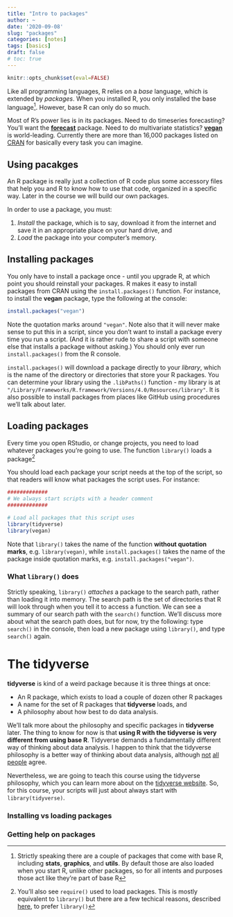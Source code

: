 ```yaml
---
title: "Intro to packages"
author: ~
date: '2020-09-08'
slug: "packages"
categories: [notes]
tags: [basics]
draft: false
# toc: true
---
```


```r
knitr::opts_chunk$set(eval=FALSE)
```


Like all programming languages, R relies on a *base* language, which is extended by *packages*. When you installed R, you only installed the base language^[Strictly speaking there are a couple of packages that come with base R, including **stats**, **graphics**, and **utils**. By default those are also loaded when you start R, unlike other packages, so for all intents and purposes those act like they're part of base R]. However, base R can only do so much. 

Most of R's power lies is in its packages. Need to do timeseries forecasting? You'll want the [**forecast**]() package. Need to do multivariate statistics? [**vegan**]() is world-leading. Currently there are more than 16,000 packages listed on [CRAN](https://cran.r-project.org/web/packages/index.html) for basically every task you can imagine. 

## Using pacakges

An R package is really just a collection of R code plus some accessory files that help you and R to know how to use that code, organized in a specific way. Later in the course we will build our own packages. 

In order to use a package, you must:

1. *Install* the package, which is to say, download it from the internet and save it in an appropriate place on your hard drive, and
2. *Load* the package into your computer's memory.

## Installing packages

You only have to install a package once - until you upgrade R, at which point you should reinstall your packages. R makes it easy to install packages from CRAN using the `install.packages()` function. For instance, to install the **vegan** package, type the following at the console:
```r
install.packages("vegan")
```
Note the quotation marks around `"vegan"`. Note also that it will never make sense to put this in a script, since you don't want to install a package every time you run a script. (And it is rather rude to share a script with someone else that installs a package without asking.) You should only ever run `install.packages()` from the R console.

`install.packages()` will download a package directly to your *library*, which is the name of the directory or directories that store your R packages. You can determine your library using the `.libPaths()` function - my library is at `"/Library/Frameworks/R.framework/Versions/4.0/Resources/library"`. It is also possible to install packages from places like GitHub using procedures we'll talk about later.

## Loading packages

Every time you open RStudio, or change projects, you need to load whatever packages you're going to use. The function `library()` loads a package^[You'll also see `require()` used to load packages. This is mostly equivalent to `library()` but there are a few techical reasons, described [here](https://yihui.org/en/2014/07/library-vs-require/), to prefer `library()`]

You should load each package your script needs at the top of the script, so that readers will know what packages the script uses. For instance:

```r
#############
# We always start scripts with a header comment
#############

# Load all packages that this script uses
library(tidyverse)
library(vegan)
```

Note that `library()` takes the name of the function **without quotation marks**, e.g. `library(vegan)`, while `install.packages()` takes the name of the package inside quotation marks, e.g. `install.packages("vegan")`.

### What `library()` does

Strictly speaking, `library()` *attaches* a package to the search path, rather than loading it into memory. The search path is the set of directories that R will look through when you tell it to access a function. We can see a summary of our search path with the `search()` function. We'll discuss more about what the search path does, but for now, try the following: type `search()` in the console, then load a new package using `library()`, and type `search()` again.


# The **tidyverse**

**tidyverse** is kind of a weird package because it is three things at once:

* An R package, which exists to load a couple of dozen other R packages
* A name for the set of R packages that **tidyverse** loads, and
* A philosophy about how best to do data analysis.

We'll talk more about the philosophy and specific packages in **tidyverse** later. The thing to know for now is that **using R with the tidyverse is very different from using base R**. Tidyverse demands a fundamentally different way of thinking about data analysis. I happen to think that the tidyverse philosophy is a better way of thinking about data analysis, although [not](https://blog.ephorie.de/why-i-dont-use-the-tidyverse) [all](https://github.com/matloff/TidyverseSkeptic) [people](https://towardsdatascience.com/a-thousand-gadgets-my-thoughts-on-the-r-tidyverse-2441d8504433) agree.

Nevertheless, we are going to teach this course using the tidyverse philosophy, which you can learn more about on the [tidyverse website](https://www.tidyverse.org/). So, for this course, your scripts will just about always start with `library(tidyverse)`. 

### Installing vs loading packages

### Getting help on packages
